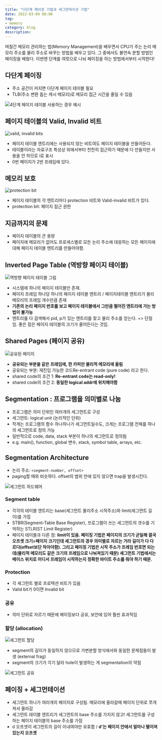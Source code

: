 ```yaml
---
title: "다단계 페이징 기법과 세그먼테이션 기법"
date: 2022-03-09 08:00
tag:
- memory
category: blog
description: 
---
```


며칠간 메모리 관리하는 법(Memory Management)을 배우면서 CPU가 주는 논리 메모리 주소를 물리 주소로 바꾸는 방법을 배우고 있다. 그 중에서도 불연속 분할 방법인 페이징을 배웠다. 이번엔 단계를 여럿으로 나눠 페이징을 하는 방법에서부터 시작한다!

## 다단계 페이징

- 주소 공간이 커지면 다단계 페이지 테이블 필요
- TLB(주소 변환 돕는 캐시 메모리)로 메모리 접근 시간을 줄일 수 있음

![4단계 페이지 테이블 사용하는 경우 예시](/images/blog/cs/mm1.png)

## 페이지 테이블의 Valid, Invalid 비트

![valid, invalid bits](/images/blog/cs/mm2.png)

- 페이지 테이블 엔트리에는 사용되지 않는 비트여도 페이지 테이블을 만들어둔다.
- 테이블이라는 자료구조 특성상 위에서부터 천천히 접근하기 때문에 다 만들지만 사용을 안 하므로 i로 표시
- 0번 페이지가 2번 프레임에 있다.

## 메모리 보호

![protection bit](/images/blog/cs/mm3.png)

- 페이지 테이블의 각 엔트리마다 protection 비트와 Valid-invalid 비트가 있다.
- protection bit: 페이지 접근 권한 

## 지금까지의 문제

- 페이지 테이블의 큰 용량
- 페이지에 메모리가 없어도 프로세스별로 모든 논리 주소에 대응하는 모든 페이지에 대해 페이지 테이블 엔트리를 만들어야함.

## Inverted Page Table (역방향 페이지 테이블)

![역방향 페이지 테이블 그림](/images/blog/cs/mm4.png)

- 시스템에 하나의 페이지 테이블만 존재.
- 페이지 프레임 하나당 하나의 페이지 테이블 엔트리 / 페이지테이블 엔트리가 물리메모리의 프레임 개수만큼 존재
- **기존의 논리 페이지 번호를 보고 페이지 테이블에서 그만큼 떨어진 엔트리에 가는 방법이 불가능**
- 엔트리를 다 검색해서 pid, p가 있는 엔트리를 찾고 물리 주소를 얻는다. => 단점임. 좋은 점은 페이지 테이블의 크기가 줄어든다는 것임.

## Shared Pages (페이지 공유)

![공유된 페이지](/images/blog/cs/mm5.png)

- **공유되는 부분을 같은 프레임에, 한 카피만 물리적 메모리에 올림**
- 공유되는 부분: 재진입 가능한 코드Re-entrant code (pure code) 라고 한다. 
- shared code의 조건 1: **Re-entrant code는 read-only!**
- shared code의 조건 2: **동일한 logical addr에 위치해야함**

## Segmentation : 프로그램을 의미별로 나눔

- 프로그램은 의미 단위인 여러개의 세그먼트로 구성 
- 세그먼트: logical unit (논리적인 단위)
- 작게는 프로그램의 함수 하나하나가 세그먼트일수도, 크게는 프로그램 전체를 하나의 세그먼트로 정의 가능
- 일반적으로 code, data, stack 부분이 하나의 세그먼트로 정의됨
- e.g. main(), function, global 변수, stack, symbol table, arrays, etc.

## Segmentation Architecture

- 논리 주소: ```<segment-number, offset>```
- paging할 때와 비슷하다. offset의 범위 안에 있지 않으면 trap을 발생시킨다.

![세그먼트 하드웨어](/images/blog/cs/mm6.png)

### Segment table

- 각각의 테이블 엔트리는 base(세그먼트 물리주소 시작주소)와 limit(세그먼트 길이)를 가짐
- STBR(Segment-Table Base Register), 프로그램이 쓰는 세그먼트의 갯수를 기억하는 STLR(ST Limit Register)
- 페이지 테이블과 다른 점: **limit이 있음. 페이징 기법은 페이지의 크기가 균일해 결국 오프셋 크기=페이지 크기인데 세그먼트의 경우 의미별로 자르는 거라 길이가 다 다르다(offset보단 작아야함). 그리고 페이징 기법은 시작 주소가 프레임 번호면 되는데(물리적 메모리도 같은 크기의 프레임으로 나눠져있기 때문) 세그먼트 기법에서는 베이스 위치로 어디서 프레임이 시작하는지 정확한 바이트 주소를 줘야 하기 때문.**

### Protection

- 각 세그먼트 별로 프로텍션 비트가 있음
- Valid bit가 0이면 Invalid bit

### 공유

- 의미 단위로 자르기 때문에 페이징보다 공유, 보안에 있어 훨씬 효과적임

### 할당 (allocation)

![세그먼트 할당](/images/blog/cs/mm7.png)

- segment의 길이가 동일하지 않으므로 가변분할 방식에서와 동일한 문제점들이 발생 (external frag)
- segment의 크기가 각기 달라 hole이 발생하는 게 segmentation의 약점

![세그먼트 공유](/images/blog/cs/mm8.png)

## 페이징 + 세그먼테이션

- 세그먼트 하나가 여러개의 페이지로 구성됨. 메모리에 올라갈때 페이지 단위로 쪼개져서 올라감
- 세그먼트 테이블 엔트리가 세그먼트의 base 주소를 가지지 않고! 세그먼트를 구성하는 페이지 테이블의 base 주소를 가짐
- d 오프셋이 세그먼트의 길이 이내여야만 유효함 / **d'는 페이지 안에서 얼마나 떨어져있는지 오프셋**